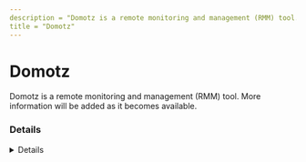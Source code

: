```yaml
---
description = "Domotz is a remote monitoring and management (RMM) tool. More information will be added as it becomes available."
title = "Domotz"
---
```




# Domotz

Domotz is a remote monitoring and management (RMM) tool. More information will be added as it becomes available.

### Details
<Details author={""}
         category={""}
         created={""}
         website={""}
         lastModified={"2/7/2024"}
         privileges={""}
         free={ false }
         verification={ false }
/>

#### Installation Paths
<Card code={ ["domotz.exe", "Domotz Pro Desktop App.exe", "domotz_bash.exe", "domotz*.exe", "Domotz Pro Desktop App Setup*.exe", "domotz-windows*.exe"] }/>





### Forensic Artifacts




#### Network Artifacts
<EuiSpacer size="xl"/>
<NetworkArtifactsTable data={ [{"Description": "Known remote domains", "Domains": ["*.domotz.co", "domotz.com", "*cell-1.domotz.com"], "Ports": []}] }/>




### Detections
- Detects potential network activity of Domotz RMM tool
  - [Sigma Rule](https://github.com/magicsword-io/LOLRMM/blob/main/detections/sigma/domotz_network_sigma.yml)
- Detects potential processes activity of Domotz RMM tool
  - [Sigma Rule](https://github.com/magicsword-io/LOLRMM/blob/main/detections/sigma/domotz_processes_sigma.yml)

### References
- [https://help.domotz.com/tips-tricks/unblock-outgoing-connections-on-firewall/](https://help.domotz.com/tips-tricks/unblock-outgoing-connections-on-firewall/)

